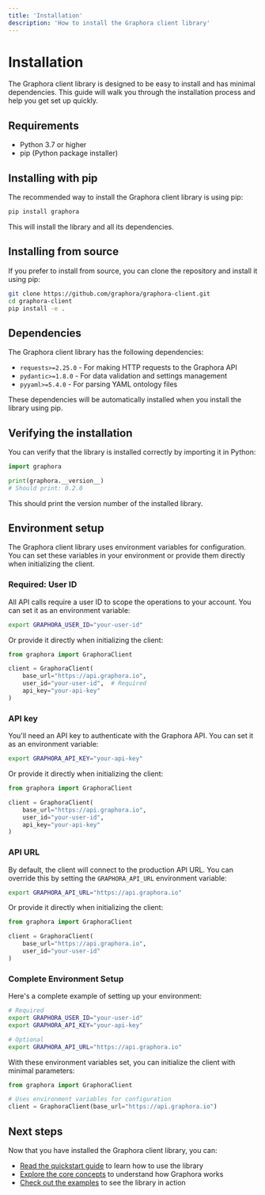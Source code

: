 ```yaml
---
title: 'Installation'
description: 'How to install the Graphora client library'
---
```


# Installation

The Graphora client library is designed to be easy to install and has minimal dependencies. This guide will walk you through the installation process and help you get set up quickly.

## Requirements

- Python 3.7 or higher
- pip (Python package installer)

## Installing with pip

The recommended way to install the Graphora client library is using pip:

```bash
pip install graphora
```

This will install the library and all its dependencies.

## Installing from source

If you prefer to install from source, you can clone the repository and install it using pip:

```bash
git clone https://github.com/graphora/graphora-client.git
cd graphora-client
pip install -e .
```

## Dependencies

The Graphora client library has the following dependencies:

- `requests>=2.25.0` - For making HTTP requests to the Graphora API
- `pydantic>=1.8.0` - For data validation and settings management
- `pyyaml>=5.4.0` - For parsing YAML ontology files

These dependencies will be automatically installed when you install the library using pip.

## Verifying the installation

You can verify that the library is installed correctly by importing it in Python:

```python
import graphora

print(graphora.__version__)
# Should print: 0.2.0
```

This should print the version number of the installed library.

## Environment setup

The Graphora client library uses environment variables for configuration. You can set these variables in your environment or provide them directly when initializing the client.

### Required: User ID

All API calls require a user ID to scope the operations to your account. You can set it as an environment variable:

```bash
export GRAPHORA_USER_ID="your-user-id"
```

Or provide it directly when initializing the client:

```python
from graphora import GraphoraClient

client = GraphoraClient(
    base_url="https://api.graphora.io",
    user_id="your-user-id",  # Required
    api_key="your-api-key"
)
```

### API key

You'll need an API key to authenticate with the Graphora API. You can set it as an environment variable:

```bash
export GRAPHORA_API_KEY="your-api-key"
```

Or provide it directly when initializing the client:

```python
from graphora import GraphoraClient

client = GraphoraClient(
    base_url="https://api.graphora.io",
    user_id="your-user-id",
    api_key="your-api-key"
)
```

### API URL

By default, the client will connect to the production API URL. You can override this by setting the `GRAPHORA_API_URL` environment variable:

```bash
export GRAPHORA_API_URL="https://api.graphora.io"
```

Or provide it directly when initializing the client:

```python
from graphora import GraphoraClient

client = GraphoraClient(
    base_url="https://api.graphora.io",
    user_id="your-user-id"
)
```

### Complete Environment Setup

Here's a complete example of setting up your environment:

```bash
# Required
export GRAPHORA_USER_ID="your-user-id"
export GRAPHORA_API_KEY="your-api-key"

# Optional
export GRAPHORA_API_URL="https://api.graphora.io"
```

With these environment variables set, you can initialize the client with minimal parameters:

```python
from graphora import GraphoraClient

# Uses environment variables for configuration
client = GraphoraClient(base_url="https://api.graphora.io")
```

## Next steps

Now that you have installed the Graphora client library, you can:

- [Read the quickstart guide](/client/quickstart) to learn how to use the library
- [Explore the core concepts](/client/concepts/ontology) to understand how Graphora works
- [Check out the examples](/client/examples/ontology) to see the library in action

